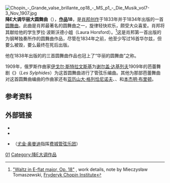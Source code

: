 [[File:Chopin_-_Grande_valse_brillante_op18_-_MS_p1_-_Die_Musik_vol7-3_Nov_1907.jpg|thumb]]
{{Right|{{Listen|type=music|filename=Chopin - Grande valse brillante in E flat major, Op. 18.ogg|title=Grande valse brillante, Op. 18|description=由奥尔加·古列维奇（Olga Gurevich）演奏}}}}
'''降E大调华丽大圆舞曲'''（{{Lang-fr|Grande valse brillante}}），'''[[作品号|作品]]18'''，是[[肖邦|肖邦创作]]于1833年并于1834年出版的一首[[圆舞曲|圆舞曲]]。此曲是肖邦最著名的圆舞曲之一，旋律轻快欢乐，颇受大众喜爱。肖邦将其献给他的学生罗拉·波斯沃德小姐（Laura Horsford）。<ref>[https://chopin.nifc.pl/en/chopin/kompozycja/63 "Waltz in E-flat major, Op. 18"] {{Wayback|url=https://chopin.nifc.pl/en/chopin/kompozycja/63 |date=20220306005436 }}, work details, note by Mieczysław Tomaszewski, [[Fryderyk_Chopin_Institute|Fryderyk Chopin Institute]]</ref>这是肖邦第一首出版的为钢琴独奏所作的圆舞曲作品，尽管在1834年之前，他至少写过16首华尔兹，但要么被毁，要么最终在死后出版。

他在1838年出版的{{link-en|圆舞曲，作品34 (肖邦)|Waltzes, Op. 34 (Chopin)|作品34}}的三首圆舞曲作品也冠上了“华丽的圆舞曲”之称。

1909年，俄罗斯作曲家[[伊戈尔·斯特拉文斯基|伊戈尔·斯特拉文斯基]]为[[谢尔盖·达基列夫|谢尔盖·达基列夫]]1909年的芭蕾舞剧《{{link-en|仙女座 (芭蕾)|Les Sylphides|仙女座}}》（''Les Sylphides''）为这首圆舞曲进行了管弦乐编曲。其他为那部芭蕾舞曲对这首圆舞曲编曲的作曲家还有[[亚历山大·格列恰尼诺夫|亚历山大·格列恰尼诺夫]]、{{link-en|戈登·雅各布|Gordon Jacob}}、{{link-en|罗伊·道格拉斯|Roy Douglas}}和[[本杰明·布里顿|本杰明·布里顿]]。

== 参考资料 ==
{{Reflist}}

== 外部链接 ==
* {{IMSLP|work=Grande valse brillante, Op.18 (Chopin, Frédéric)|cname=降E大调华丽大圆舞曲}}
* {{YouTube|XpXsDE-4uNg|本杰明的管弦改编版}}
* {{YouTube|Tcer_v4SRqQ|罗伊·道格拉斯为Les Sylphides做的改编|time=1229s|link=no}}（[[尤金·奥曼迪|尤金·奥曼迪]]指挥[[费城管弦乐团|费城管弦乐团]]）
{{Authority control}}
[[Category:蕭邦圓舞曲|01]]
[[Category:降E大调作品|Category:降E大调作品]]